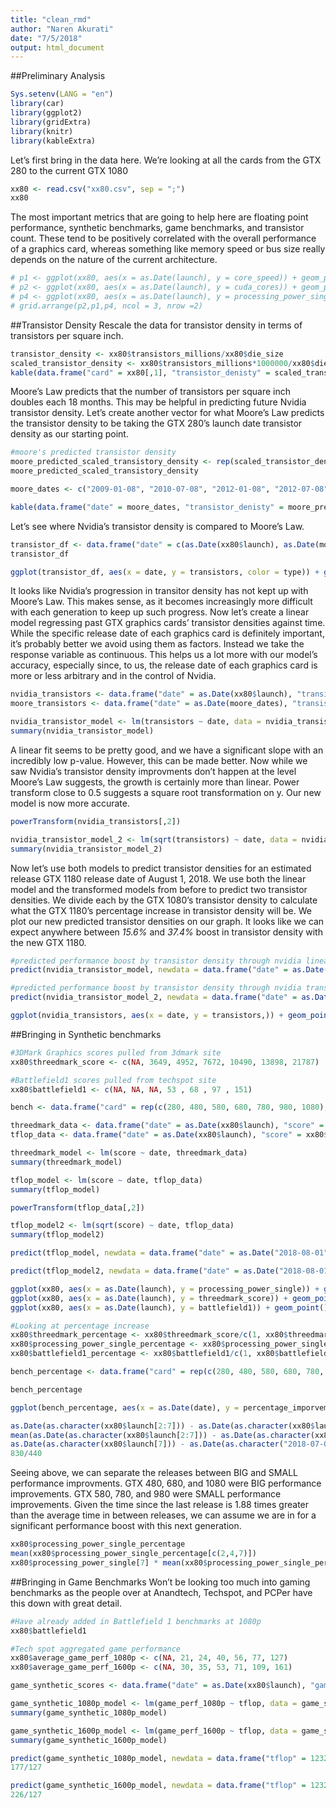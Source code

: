 ```yaml
---
title: "clean_rmd"
author: "Naren Akurati"
date: "7/5/2018"
output: html_document
---
```


##Preliminary Analysis
```r
Sys.setenv(LANG = "en")
library(car)
library(ggplot2)
library(gridExtra)
library(knitr)
library(kableExtra)
```

Let's first bring in the data here. We're looking at all the cards from the GTX 280 to the current GTX 1080
```r
xx80 <- read.csv("xx80.csv", sep = ";")
xx80
```

The most important metrics that are going to help here are floating point performance, synthetic benchmarks, game benchmarks, and transistor count. These tend to be positively correlated with the overall performance of a graphics card, whereas something like memory speed or bus size really depends on the nature of the current architecture.
```r
# p1 <- ggplot(xx80, aes(x = as.Date(launch), y = core_speed)) + geom_point() + geom_smooth(se=FALSE) + labs(x = "time", y = "core clock speed")
# p2 <- ggplot(xx80, aes(x = as.Date(launch), y = cuda_cores)) + geom_point() + geom_smooth(se=FALSE) + labs(x = "time", y = "cuda core count")
# p4 <- ggplot(xx80, aes(x = as.Date(launch), y = processing_power_single)) + geom_point() + geom_smooth(se=FALSE) + labs(x = "time", y = "floating point perf")
# grid.arrange(p2,p1,p4, ncol = 3, nrow =2)
```

##Transistor Density
Rescale the data for transistor density in terms of transistors per square inch.
```r
transistor_density <- xx80$transistors_millions/xx80$die_size
scaled_transistor_density <- xx80$transistors_millions*1000000/xx80$die_size*0.00155
kable(data.frame("card" = xx80[,1], "transistor_denisty" = scaled_transistor_density)) %>%  kable_styling(bootstrap_options = c("striped", "hover", "condensed")) %>% save_kable(file = "cards_transistor_density.html", self_contained = F)
```

Moore’s Law predicts that the number of transistors per square inch doubles each 18 months. This may be helpful in predicting future Nvidia transistor density. Let’s create another vector for what Moore’s Law predicts the transistor density to be taking the GTX 280’s launch date transistor density as our starting point.
```r
#moore's predicted transistor density
moore_predicted_scaled_transistory_density <- rep(scaled_transistor_density[1], 9) * c(1,2,4,8,16,32,64,128,256)
moore_predicted_scaled_transistory_density

moore_dates <- c("2009-01-08", "2010-07-08", "2012-01-08", "2012-07-08", "2014-01-08", "2015-07-08", "2017-01-08", "2018-07-08", "2020-01-08")

kable(data.frame("date" = moore_dates, "transistor_denisty" = moore_predicted_scaled_transistory_density)) %>%  kable_styling(bootstrap_options = c("striped", "hover", "condensed")) %>% save_kable(file = "cards_transistor_density.html")
```

Let's see where Nvidia's transistor density is compared to Moore's Law.
```r
transistor_df <- data.frame("date" = c(as.Date(xx80$launch), as.Date(moore_dates)), "transistors" = c(scaled_transistor_density, moore_predicted_scaled_transistory_density), "type" = c(rep("nvidia", 7), rep("moore", 9))) 
transistor_df

ggplot(transistor_df, aes(x = date, y = transistors, color = type)) + geom_point() + geom_smooth(se=FALSE) + scale_color_manual(values=c("royalblue1", "#76b900")) + xlim(as.Date("2009-01-08"), as.Date("2018-08-02")) + ylim(0, 500000) + labs(x = "time", y = "transistor_density")
```

It looks like Nvidia’s progression in transitor density has not kept up with Moore’s Law. This makes sense, as it becomes increasingly more difficult with each generation to keep up such progress. Now let’s create a linear model regressing past GTX graphics cards’ transistor densities against time. While the specific release date of each graphics card is definitely important, it’s probably better we avoid using them as factors. Instead we take the response variable as continuous. This helps us a lot more with our model’s accuracy, especially since, to us, the release date of each graphics card is more or less arbitrary and in the control of Nvidia.
```r
nvidia_transistors <- data.frame("date" = as.Date(xx80$launch), "transistors" = scaled_transistor_density)
moore_transistors <- data.frame("date" = as.Date(moore_dates), "transistors" = moore_predicted_scaled_transistory_density)

nvidia_transistor_model <- lm(transistors ~ date, data = nvidia_transistors)
summary(nvidia_transistor_model)
```

A linear fit seems to be pretty good, and we have a significant slope with an incredibly low p-value. However, this can be made better. Now while we saw Nvidia’s transistor density improvments don’t happen at the level Moore’s Law suggests, the growth is certainly more than linear. Power transform close to 0.5 suggests a square root transformation on y. Our new model is now more accurate.
```r
powerTransform(nvidia_transistors[,2])

nvidia_transistor_model_2 <- lm(sqrt(transistors) ~ date, data = nvidia_transistors)
summary(nvidia_transistor_model_2)
```

Now let’s use both models to predict transistor densities for an estimated release GTX 1180 release date of August 1, 2018. We use both the linear model and the transformed models from before to predict two transistor densities. We divide each by the GTX 1080’s transistor density to calculate what the GTX 1180’s percentage increase in transistor density will be. We plot our new predicted transistor densities on our graph. It looks like we can expect anywhere between *15.6%* and *37.4%* boost in transistor density with the new GTX 1180.
```r
#predicted performance boost by transistor density through nvidia linear model
predict(nvidia_transistor_model, newdata = data.frame("date" = as.Date("2018-08-01")), type = "response")/nvidia_transistors[7,2] - 1

#predicted performance boost by transistor density through nvidia transformed model
predict(nvidia_transistor_model_2, newdata = data.frame("date" = as.Date("2018-08-01")), type = "response")^2/nvidia_transistors[7,2] - 1

ggplot(nvidia_transistors, aes(x = date, y = transistors,)) + geom_point() + geom_smooth(se=FALSE,  color = "#76b900") + xlim(as.Date("2009-01-08"), as.Date("2018-8-02")) + ylim(0, 50000) + labs(x = "time", y = "transistor_density") + geom_point(aes(x=as.Date("2018-08-01"), y=predict(nvidia_transistor_model, newdata = data.frame("date" = as.Date("2018-08-01")), type = "response")), shape = 16, color = "black", size = 2) + geom_point(aes(x=as.Date("2018-08-01"), y=predict(nvidia_transistor_model_2, newdata = data.frame("date" = as.Date("2018-08-01")), type = "response")^2), shape = 16, color = "black", size = 2) + ggtitle("Nvidia GTX cards transistor density over time")
```


##Bringing in Synthetic benchmarks
```r
#3DMark Graphics scores pulled from 3dmark site
xx80$threedmark_score <- c(NA, 3649, 4952, 7672, 10490, 13898, 21787)

#Battlefield1 scores pulled from techspot site
xx80$battlefield1 <- c(NA, NA, NA, 53 , 68 , 97 , 151)

bench <- data.frame("card" = rep(c(280, 480, 580, 680, 780, 980, 1080),3), "score" = c(xx80$processing_power_single, xx80$threedmark_score, xx80$battlefield1), "category" = c(rep("teraflops", 7), rep("3d_mark_score", 7), rep("battlefield1_fps", 7)), "date" = rep(xx80$launch, 3))

threedmark_data <- data.frame("date" = as.Date(xx80$launch), "score" = xx80$threedmark_score)
tflop_data <- data.frame("date" = as.Date(xx80$launch), "score" = xx80$processing_power_single)

threedmark_model <- lm(score ~ date, threedmark_data)
summary(threedmark_model)

tflop_model <- lm(score ~ date, tflop_data)
summary(tflop_model)

powerTransform(tflop_data[,2])

tflop_model2 <- lm(sqrt(score) ~ date, tflop_data)
summary(tflop_model2)

predict(tflop_model, newdata = data.frame("date" = as.Date("2018-08-01")), type = "response")

predict(tflop_model2, newdata = data.frame("date" = as.Date("2018-08-01")), type = "response")^2

ggplot(xx80, aes(x = as.Date(launch), y = processing_power_single)) + geom_point() + geom_smooth(se=FALSE, color = "#619CFF")
ggplot(xx80, aes(x = as.Date(launch), y = threedmark_score)) + geom_point() + geom_smooth(se=FALSE, color = "#F8766D")
ggplot(xx80, aes(x = as.Date(launch), y = battlefield1)) + geom_point() + geom_smooth(se=FALSE, color = "#00BA38")

#Looking at percentage increase
xx80$threedmark_percentage <- xx80$threedmark_score/c(1, xx80$threedmark_score[1:6])
xx80$processing_power_single_percentage <- xx80$processing_power_single/c(NA, xx80$processing_power_single[1:6])
xx80$battlefield1_percentage <- xx80$battlefield1/c(1, xx80$battlefield1[1:6])

bench_percentage <- data.frame("card" = rep(c(280, 480, 580, 680, 780, 980, 1080),3), "percentage_imporvement" = c(xx80$processing_power_single_percentage, xx80$threedmark_percentage, xx80$battlefield1_percentage), "category" = c(rep("teraflops", 7), rep("3d_mark_score", 7), rep("battlefield1_fps", 7)), "date" = rep(xx80$launch, 3))

bench_percentage

ggplot(bench_percentage, aes(x = as.Date(date), y = percentage_imporvement, color = category)) + geom_point() + geom_smooth(se=FALSE)

as.Date(as.character(xx80$launch[2:7])) - as.Date(as.character(xx80$launch[1:6]))
mean(as.Date(as.character(xx80$launch[2:7])) - as.Date(as.character(xx80$launch[1:6])))
as.Date(as.character(xx80$launch[7])) - as.Date(as.character("2018-07-05"))
830/440
```

Seeing above, we can separate the releases between BIG and SMALL performance improvments. GTX 480, 680, and 1080 were BIG performance improvements. GTX 580, 780, and 980 were SMALL performance improvements. Given the time since the last release is 1.88 times greater than the average time in between releases, we can assume we are in for a significant performance boost with this next generation.
```r
xx80$processing_power_single_percentage
mean(xx80$processing_power_single_percentage[c(2,4,7)])
xx80$processing_power_single[7] * mean(xx80$processing_power_single_percentage[c(2,4,7)])
```

##Bringing in Game Benchmarks
Won't be looking too much into gaming benchmarks as the people over at Anandtech, Techspot, and PCPer have this down with great detail.
```r
#Have already added in Battlefield 1 benchmarks at 1080p
xx80$battlefield1

#Tech spot aggregated game performance
xx80$average_game_perf_1080p <- c(NA, 21, 24, 40, 56, 77, 127)
xx80$average_game_perf_1600p <- c(NA, 30, 35, 53, 71, 109, 161)

game_synthetic_scores <- data.frame("date" = as.Date(xx80$launch), "game_perf_1080p" = xx80$average_game_perf_1080p, "game_perf_1600p" = xx80$average_game_perf_1600p, "tflop" = xx80$processing_power_single, "threedmark" = xx80$threedmark_score)

game_synthetic_1080p_model <- lm(game_perf_1080p ~ tflop, data = game_synthetic_scores)
summary(game_synthetic_1080p_model)

game_synthetic_1600p_model <- lm(game_perf_1600p ~ tflop, data = game_synthetic_scores)
summary(game_synthetic_1600p_model)

predict(game_synthetic_1080p_model, newdata = data.frame("tflop" = 12328.65, type = "response"))
177/127

predict(game_synthetic_1600p_model, newdata = data.frame("tflop" = 12328.65, type = "response"))
226/127
```